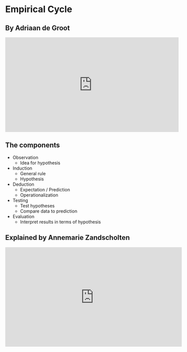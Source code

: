 # Empirical Cycle {.section}

## By Adriaan de Groot

<iframe id="iframe_container" frameborder="0" webkitallowfullscreen="" mozallowfullscreen="" allowfullscreen="" width="550" height="300" src="https://prezi.com/embed/bpjkj8bz_kja/?bgcolor=ffffff&amp;lock_to_path=0&amp;autoplay=0&amp;autohide_ctrls=0&amp;landing_data=bHVZZmNaNDBIWnNjdEVENDRhZDFNZGNIUE43MHdLNWpsdFJLb2ZHanI5a2svK0VieFZlK1cxOTFvS1ZwWVVBNFZRPT0&amp;landing_sign=T515ue0i-w4c7Sok6m5LPjV9-MucmIMETU_ItCafgr8"></iframe>

## The components {.smaller}

* Observation
    * Idea for hypothesis
* Induction
    * General rule
    * Hypothesis
* Deduction
    * Expectation / Prediction
    * Operationalization
* Testing
    * Test hypotheses
    * Compare data to prediction
* Evaluation
    * Interpret results in terms of hypothesis

## Explained by Annemarie Zandscholten

<iframe width="560" height="315" src="https://www.youtube.com/embed/57YvSQNmkEA?rel=0&amp;controls=1" frameborder="0" allowfullscreen></iframe>